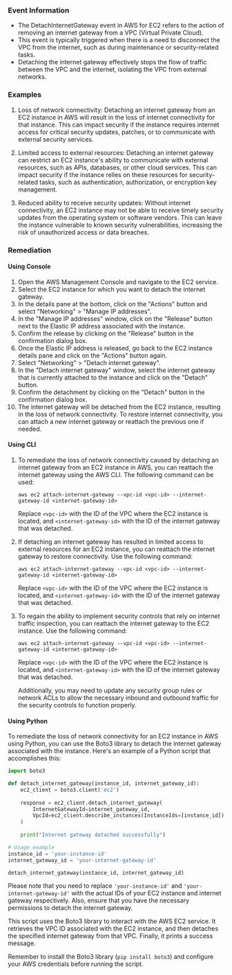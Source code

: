 
### Event Information

- The DetachInternetGateway event in AWS for EC2 refers to the action of removing an internet gateway from a VPC (Virtual Private Cloud).
- This event is typically triggered when there is a need to disconnect the VPC from the internet, such as during maintenance or security-related tasks.
- Detaching the internet gateway effectively stops the flow of traffic between the VPC and the internet, isolating the VPC from external networks.


### Examples

1. Loss of network connectivity: Detaching an internet gateway from an EC2 instance in AWS will result in the loss of internet connectivity for that instance. This can impact security if the instance requires internet access for critical security updates, patches, or to communicate with external security services.

2. Limited access to external resources: Detaching an internet gateway can restrict an EC2 instance's ability to communicate with external resources, such as APIs, databases, or other cloud services. This can impact security if the instance relies on these resources for security-related tasks, such as authentication, authorization, or encryption key management.

3. Reduced ability to receive security updates: Without internet connectivity, an EC2 instance may not be able to receive timely security updates from the operating system or software vendors. This can leave the instance vulnerable to known security vulnerabilities, increasing the risk of unauthorized access or data breaches.

### Remediation

#### Using Console

1. Open the AWS Management Console and navigate to the EC2 service.
2. Select the EC2 instance for which you want to detach the internet gateway.
3. In the details pane at the bottom, click on the "Actions" button and select "Networking" > "Manage IP addresses".
4. In the "Manage IP addresses" window, click on the "Release" button next to the Elastic IP address associated with the instance.
5. Confirm the release by clicking on the "Release" button in the confirmation dialog box.
6. Once the Elastic IP address is released, go back to the EC2 instance details pane and click on the "Actions" button again.
7. Select "Networking" > "Detach internet gateway".
8. In the "Detach internet gateway" window, select the internet gateway that is currently attached to the instance and click on the "Detach" button.
9. Confirm the detachment by clicking on the "Detach" button in the confirmation dialog box.
10. The internet gateway will be detached from the EC2 instance, resulting in the loss of network connectivity. To restore internet connectivity, you can attach a new internet gateway or reattach the previous one if needed.

#### Using CLI

1. To remediate the loss of network connectivity caused by detaching an internet gateway from an EC2 instance in AWS, you can reattach the internet gateway using the AWS CLI. The following command can be used:

   ```
   aws ec2 attach-internet-gateway --vpc-id <vpc-id> --internet-gateway-id <internet-gateway-id>
   ```

   Replace `<vpc-id>` with the ID of the VPC where the EC2 instance is located, and `<internet-gateway-id>` with the ID of the internet gateway that was detached.

2. If detaching an internet gateway has resulted in limited access to external resources for an EC2 instance, you can reattach the internet gateway to restore connectivity. Use the following command:

   ```
   aws ec2 attach-internet-gateway --vpc-id <vpc-id> --internet-gateway-id <internet-gateway-id>
   ```

   Replace `<vpc-id>` with the ID of the VPC where the EC2 instance is located, and `<internet-gateway-id>` with the ID of the internet gateway that was detached.

3. To regain the ability to implement security controls that rely on internet traffic inspection, you can reattach the internet gateway to the EC2 instance. Use the following command:

   ```
   aws ec2 attach-internet-gateway --vpc-id <vpc-id> --internet-gateway-id <internet-gateway-id>
   ```

   Replace `<vpc-id>` with the ID of the VPC where the EC2 instance is located, and `<internet-gateway-id>` with the ID of the internet gateway that was detached.

   Additionally, you may need to update any security group rules or network ACLs to allow the necessary inbound and outbound traffic for the security controls to function properly.

#### Using Python

To remediate the loss of network connectivity for an EC2 instance in AWS using Python, you can use the Boto3 library to detach the internet gateway associated with the instance. Here's an example of a Python script that accomplishes this:

```python
import boto3

def detach_internet_gateway(instance_id, internet_gateway_id):
    ec2_client = boto3.client('ec2')
    
    response = ec2_client.detach_internet_gateway(
        InternetGatewayId=internet_gateway_id,
        VpcId=ec2_client.describe_instances(InstanceIds=[instance_id])['Reservations'][0]['Instances'][0]['VpcId']
    )
    
    print("Internet gateway detached successfully")

# Usage example
instance_id = 'your-instance-id'
internet_gateway_id = 'your-internet-gateway-id'

detach_internet_gateway(instance_id, internet_gateway_id)
```

Please note that you need to replace `'your-instance-id'` and `'your-internet-gateway-id'` with the actual IDs of your EC2 instance and internet gateway respectively. Also, ensure that you have the necessary permissions to detach the internet gateway.

This script uses the Boto3 library to interact with the AWS EC2 service. It retrieves the VPC ID associated with the EC2 instance, and then detaches the specified internet gateway from that VPC. Finally, it prints a success message.

Remember to install the Boto3 library (`pip install boto3`) and configure your AWS credentials before running the script.

